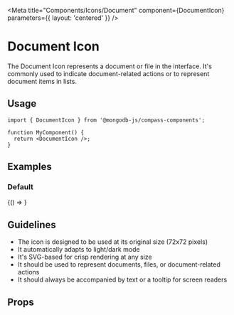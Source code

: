
<Meta
  title="Components/Icons/Document"
  component={DocumentIcon}
  parameters={{ layout: 'centered' }}
/>

# Document Icon

The Document Icon represents a document or file in the interface. It's commonly used to indicate document-related actions or to represent document items in lists.

## Usage

```tsx
import { DocumentIcon } from '@mongodb-js/compass-components';

function MyComponent() {
  return <DocumentIcon />;
}
```

## Examples

### Default

<Story name="Default">{() => <DocumentIcon />}</Story>

## Guidelines

- The icon is designed to be used at its original size (72x72 pixels)
- It automatically adapts to light/dark mode
- It's SVG-based for crisp rendering at any size
- It should be used to represent documents, files, or document-related actions
- It should always be accompanied by text or a tooltip for screen readers

## Props

<Controls />
